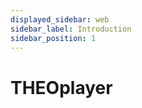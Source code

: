 ```yaml
---
displayed_sidebar: web
sidebar_label: Introduction
sidebar_position: 1
---
```


# THEOplayer


<Intro />
<DocCardList
  items={[
    {
      type: 'link',
      label: 'THEOplayer Web SDK',
      customProps: { icon: 'web' },
      href: useBaseUrl('theoplayer/web'),
    },
    {
      type: 'link',
      label: 'THEOplayer Android SDK',
      customProps: { icon: 'android' },
      href: useBaseUrl('theoplayer/android'),
    },
    {
      type: 'link',
      label: 'THEOplayer iOS & tvOS SDK',
      customProps: { icon: 'apple' },
      href: useBaseUrl('theoplayer/ios'),
    },
    {
      type: 'link',
      label: 'React Native THEOplayer',
      customProps: { icon: 'react' },
      href: useBaseUrl('theoplayer/react-native'),
    },
    {
      type: 'link',
      label: 'THEOplayer Chromecast SDK',
      customProps: { icon: 'chromecast' },
      href: useBaseUrl('theoplayer/chromecast'),
    },
    {
      type: 'link',
      label: 'THEOplayer Roku SDK',
      customProps: { icon: 'roku' },
      href: useBaseUrl('theoplayer/roku'),
    },
  ]}
/>
